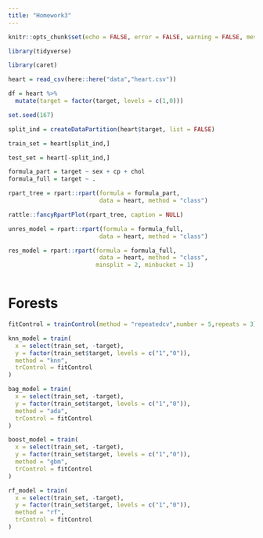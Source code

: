 ```yaml
---
title: "Homework3"
---
```


```r

knitr::opts_chunk$set(echo = FALSE, error = FALSE, warning = FALSE, message = FALSE)

```

```r

library(tidyverse)

library(caret)


```

```r

heart = read_csv(here::here("data","heart.csv"))

df = heart %>% 
  mutate(target = factor(target, levels = c(1,0)))

```

```r

set.seed(167)

split_ind = createDataPartition(heart$target, list = FALSE)

train_set = heart[split_ind,]

test_set = heart[-split_ind,]


```

```r

formula_part = target ~ sex + cp + chol
formula_full = target ~ .

```

```r

rpart_tree = rpart::rpart(formula = formula_part,
                          data = heart, method = "class")

rattle::fancyRpartPlot(rpart_tree, caption = NULL)


```

```r

unres_model = rpart::rpart(formula = formula_full,
                          data = heart, method = "class")

res_model = rpart::rpart(formula = formula_full,
                          data = heart, method = "class",
                         minsplit = 2, minbucket = 1)



```


# Forests

```r

fitControl = trainControl(method = "repeatedcv",number = 5,repeats = 3)

```


```r

knn_model = train(
  x = select(train_set, -target),
  y = factor(train_set$target, levels = c("1","0")),
  method = "knn",
  trControl = fitControl
)

```


```r

bag_model = train(
  x = select(train_set, -target),
  y = factor(train_set$target, levels = c("1","0")),
  method = "ada",
  trControl = fitControl
)

```


```r

boost_model = train(
  x = select(train_set, -target),
  y = factor(train_set$target, levels = c("1","0")),
  method = "gbm",
  trControl = fitControl
)

```


```r

rf_model = train(
  x = select(train_set, -target),
  y = factor(train_set$target, levels = c("1","0")),
  method = "rf",
  trControl = fitControl
)

```

